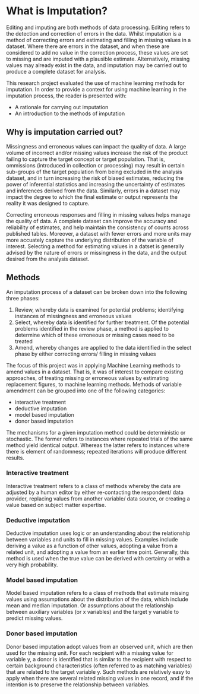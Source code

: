 # What is Imputation?
Editing and imputing are both methods of data processing. Editing refers to the detection and correction of errors in the data. Whilst imputation is a method of correcting errors and estimating and filling in missing values in a dataset. Where there are errors in the dataset, and when these are considered to add no value in the correction process, these values are set to missing and are imputed with a plausible estimate. Alternatively, missing values may already exist in the data, and imputation may be carried out to produce a complete dataset for analysis.  
  
This research project evaluated the use of machine learning methods for imputation. In order to provide a context for using machine learning in the imputation process, the reader is presented with:  
  
- A rationale for carrying out imputation  
- An introduction to the methods of imputation

## Why is imputation carried out?
Missingness and erroneous values can impact the quality of data. A large volume of incorrect and/or missing values increase the risk of the product failing to capture the target concept or target population. That is, ommissions (introduced in collection or processing) may result in certain sub-groups of the target population from being excluded in the analysis dataset, and in turn increasing the risk of biased estimates, reducing the power of inferential statistics and increasing the uncertainty of estimates and inferences derived from the data. Similarly, errors in a dataset may impact the degree to which the final estimate or output represents the reality it was designed to capture.  
   
Correcting erroneous responses and filling in missing values helps manage the quality of data. A complete dataset can improve the accuracy and reliability of estimates, and help maintain the consistency of counts across published tables. Moreover, a dataset with fewer errors and more units may more accuately capture the underlying distribution of the variable of interest. Selecting a method for estimating values in a datset is generally advised by the nature of errors or missingness in the data, and the output desired from the analysis dataset.  

## Methods
An imputation process of a dataset can be broken down into the following three phases:  
  
1) Review, whereby data is examined for potential problems; identifying instances of missingness and erroneous values  
2) Select, whereby data is identified for further treatment. Of the potential problems identified in the review phase, a method is applied to determine which of these erroneous or missing cases need to be treated
3) Amend, whereby changes are applied to the data identified in the select phase by either correcting errors/ filling in missing values  

The focus of this project was in applying Machine Learning methods to amend values in a dataset. That is, it was of interest to compare existing approaches, of treating missing or erroneous values by estimating replacement figures, to machine learning methods. Methods of variable amendment can be grouped into one of the following categories:  
  
- interactive treatment  
- deductive imputation  
- model based imputation  
- donor based imputation  

The mechanisms for a given imputation method could be deterministic or stochastic. The former refers to instances where repeated trials of the same method yield identical output. Whereas the latter refers to instances where there is element of randomness; repeated iterations will produce different results.  

### Interactive treatment
Interactive treatment refers to a class of methods whereby the data are adjusted by a human editor by either re-contacting the respondent/ data provider, replacing values from another variable/ data source, or creating a value based on subject matter expertise.

### Deductive imputation
Deductive imputation uses logic or an understanding about the relationship between variables and units to fill in missing values. Examples include deriving a value as a function of other values, adopting a value from a related unit, and adopting a value from an earlier time point. Generally, this method is used when the true value can be derived with certainty or with a very high probability.  

### Model based imputation 
Model based imputation refers to a class of methods that estimate missing values using assumptions about the distribution of the data, which include mean and median imputation. Or assumptions about the relationship between auxiliary variables (or x variables) and the target y variable to predict missing values.

### Donor based imputation
Donor based imputation adopt values from an observed unit, which are then used for the missing unit. For each recipient with a missing value for variable y, a donor is identified that is similar to the recipient with respect to certain background characteristics (often referred to as matching variables) that are related to the target variable y. Such methods are relatively easy to apply when there are several related missing values in one record, and if the intention is to preserve the relationship between variables.